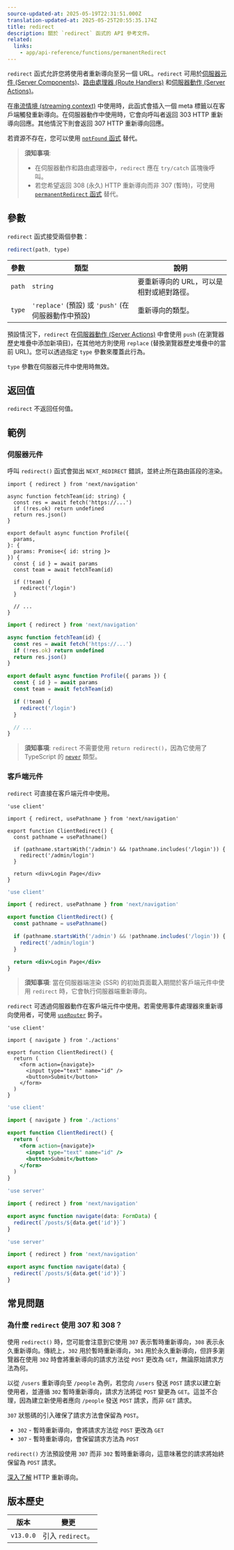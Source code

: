 ```yaml
---
source-updated-at: 2025-05-19T22:31:51.000Z
translation-updated-at: 2025-05-25T20:55:35.174Z
title: redirect
description: 關於 `redirect` 函式的 API 參考文件。
related:
  links:
    - app/api-reference/functions/permanentRedirect
---
```


`redirect` 函式允許您將使用者重新導向至另一個 URL。`redirect` 可用於[伺服器元件 (Server Components)](/docs/app/getting-started/server-and-client-components)、[路由處理器 (Route Handlers)](/docs/app/building-your-application/routing/route-handlers) 和[伺服器動作 (Server Actions)](/docs/app/building-your-application/data-fetching/server-actions-and-mutations)。

在[串流情境 (streaming context)](/docs/app/building-your-application/routing/loading-ui-and-streaming#what-is-streaming) 中使用時，此函式會插入一個 meta 標籤以在客戶端觸發重新導向。在伺服器動作中使用時，它會向呼叫者返回 303 HTTP 重新導向回應。其他情況下則會返回 307 HTTP 重新導向回應。

若資源不存在，您可以使用 [`notFound` 函式](/docs/app/api-reference/functions/not-found) 替代。

> **須知事項**:
>
> - 在伺服器動作和路由處理器中，`redirect` 應在 `try/catch` 區塊後呼叫。
> - 若您希望返回 308 (永久) HTTP 重新導向而非 307 (暫時)，可使用 [`permanentRedirect` 函式](/docs/app/api-reference/functions/permanentRedirect) 替代。

## 參數

`redirect` 函式接受兩個參數：

```js
redirect(path, type)
```

| 參數      | 類型                                                          | 說明                                                 |
| --------- | ------------------------------------------------------------- | ----------------------------------------------------------- |
| `path`    | `string`                                                      | 要重新導向的 URL，可以是相對或絕對路徑。 |
| `type`    | `'replace'` (預設) 或 `'push'` (在伺服器動作中預設) | 重新導向的類型。                            |

預設情況下，`redirect` 在[伺服器動作 (Server Actions)](/docs/app/building-your-application/data-fetching/server-actions-and-mutations) 中會使用 `push` (在瀏覽器歷史堆疊中添加新項目)，在其他地方則使用 `replace` (替換瀏覽器歷史堆疊中的當前 URL)。您可以透過指定 `type` 參數來覆蓋此行為。

`type` 參數在伺服器元件中使用時無效。

## 返回值

`redirect` 不返回任何值。

## 範例

### 伺服器元件

呼叫 `redirect()` 函式會拋出 `NEXT_REDIRECT` 錯誤，並終止所在路由區段的渲染。

```tsx filename="app/team/[id]/page.tsx" switcher
import { redirect } from 'next/navigation'

async function fetchTeam(id: string) {
  const res = await fetch('https://...')
  if (!res.ok) return undefined
  return res.json()
}

export default async function Profile({
  params,
}: {
  params: Promise<{ id: string }>
}) {
  const { id } = await params
  const team = await fetchTeam(id)

  if (!team) {
    redirect('/login')
  }

  // ...
}
```

```jsx filename="app/team/[id]/page.js" switcher
import { redirect } from 'next/navigation'

async function fetchTeam(id) {
  const res = await fetch('https://...')
  if (!res.ok) return undefined
  return res.json()
}

export default async function Profile({ params }) {
  const { id } = await params
  const team = await fetchTeam(id)

  if (!team) {
    redirect('/login')
  }

  // ...
}
```

> **須知事項**: `redirect` 不需要使用 `return redirect()`，因為它使用了 TypeScript 的 [`never`](https://www.typescriptlang.org/docs/handbook/2/functions.html#never) 類型。

### 客戶端元件

`redirect` 可直接在客戶端元件中使用。

```tsx filename="components/client-redirect.tsx" switcher
'use client'

import { redirect, usePathname } from 'next/navigation'

export function ClientRedirect() {
  const pathname = usePathname()

  if (pathname.startsWith('/admin') && !pathname.includes('/login')) {
    redirect('/admin/login')
  }

  return <div>Login Page</div>
}
```

```jsx filename="components/client-redirect.jsx" switcher
'use client'

import { redirect, usePathname } from 'next/navigation'

export function ClientRedirect() {
  const pathname = usePathname()

  if (pathname.startsWith('/admin') && !pathname.includes('/login')) {
    redirect('/admin/login')
  }

  return <div>Login Page</div>
}
```

> **須知事項**: 當在伺服器端渲染 (SSR) 的初始頁面載入期間於客戶端元件中使用 `redirect` 時，它會執行伺服器端重新導向。

`redirect` 可透過伺服器動作在客戶端元件中使用。若需使用事件處理器來重新導向使用者，可使用 [`useRouter`](/docs/app/api-reference/functions/use-router) 鉤子。

```tsx filename="app/client-redirect.tsx" switcher
'use client'

import { navigate } from './actions'

export function ClientRedirect() {
  return (
    <form action={navigate}>
      <input type="text" name="id" />
      <button>Submit</button>
    </form>
  )
}
```

```jsx filename="app/client-redirect.jsx" switcher
'use client'

import { navigate } from './actions'

export function ClientRedirect() {
  return (
    <form action={navigate}>
      <input type="text" name="id" />
      <button>Submit</button>
    </form>
  )
}
```

```ts filename="app/actions.ts" switcher
'use server'

import { redirect } from 'next/navigation'

export async function navigate(data: FormData) {
  redirect(`/posts/${data.get('id')}`)
}
```

```js filename="app/actions.js" switcher
'use server'

import { redirect } from 'next/navigation'

export async function navigate(data) {
  redirect(`/posts/${data.get('id')}`)
}
```

## 常見問題

### 為什麼 `redirect` 使用 307 和 308？

使用 `redirect()` 時，您可能會注意到它使用 `307` 表示暫時重新導向，`308` 表示永久重新導向。傳統上，`302` 用於暫時重新導向，`301` 用於永久重新導向，但許多瀏覽器在使用 `302` 時會將重新導向的請求方法從 `POST` 更改為 `GET`，無論原始請求方法為何。

以從 `/users` 重新導向至 `/people` 為例，若您向 `/users` 發送 `POST` 請求以建立新使用者，並遵循 `302` 暫時重新導向，請求方法將從 `POST` 變更為 `GET`。這並不合理，因為建立新使用者應向 `/people` 發送 `POST` 請求，而非 `GET` 請求。

`307` 狀態碼的引入確保了請求方法會保留為 `POST`。

- `302` - 暫時重新導向，會將請求方法從 `POST` 更改為 `GET`
- `307` - 暫時重新導向，會保留請求方法為 `POST`

`redirect()` 方法預設使用 `307` 而非 `302` 暫時重新導向，這意味著您的請求將始終保留為 `POST` 請求。

[深入了解](https://developer.mozilla.org/docs/Web/HTTP/Redirections) HTTP 重新導向。

## 版本歷史

| 版本       | 變更                |
| --------- | ---------------------- |
| `v13.0.0` | 引入 `redirect`。 |